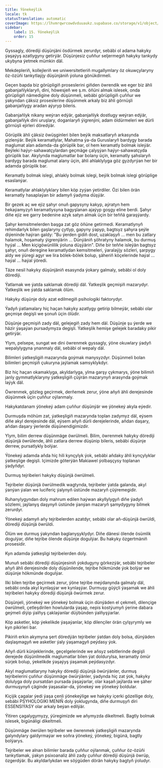 ```yaml
---
title: Ýönekeýlik
locale: tk
statusTranslation: automatic
coverImage: https://lhvmrqwrcowdvduuaukz.supabase.co/storage/v1/object/public/strapi-uploads/small_cover-educacion-fundamental.webp-2d51a7828a2b1309555be27f7e2a61a0.webp
sidebar:
    label: 15. Ýönekeýlik
    order: 15
---
```

Gyssagly, dörediji düşünjäni ösdürmek zerurdyr, sebäbi ol adama hakyky ýaşaýyş azatlygyny getirýär. Düşünjesiz çuňňur seljermegiň hakyky tankydy ukybyna ýetmek mümkin däl.

Mekdepleriň, kollejleriň we uniwersitetleriň mugallymlary öz okuwçylaryny öz-özüňi tankytlaýjy düşünjäniň ýoluna gönükdirmeli.

Geçen bapda biz görüpligiň proseslerini giňden öwrendik we eger biz ähli gabanjaňlyklaryň, dini, höwesjeň we ş.m. öňüni almak islesek, onda görüpligiň nämedigine doly düşünmeli, sebäbi görüpligiň çuňňur we ýakyndan çäksiz proseslerine düşünmek arkaly biz ähli görnüşli gabanjaňlygy aradan aýyryp bileris.

Gabanjaňlyk nikany weýran edýär, gabanjaňlyk dostlugy weýran edýär, gabanjaňlyk dini uruşlary, doganlaryň ýigrenjini, adam öldürmeleri we dürli görnüşli ejirleri döredýär.

Görüplik ähli çäksiz öwüşginleri bilen beýik maksatlaryň arkasynda gizlenýär. Beýik keramatlylar, Mahatma ýa-da Guruslaryň bardygy barada maglumat alan adamda-da görüplik bar, ol hem keramatly bolmak isleýär. Beýleki haýyr-sahawatçylardan geçmäge çalyşýan haýyr-sahawatçyda görüplik bar. Akylynda maglumatlar bar bolany üçin, keramatly şahslaryň bardygy barada maglumat alany üçin, ähli ahlaklylyga göz gyzdyrýan her bir adamda görüplik bar.

Keramatly bolmak islegi, ahlakly bolmak islegi, beýik bolmak islegi görüplige esaslanýar.

Keramatlylar ahlaklylyklary bilen köp zyýan ýetirdiler. Özi bilen örän keramatly hasaplaýan bir adamyň ýadyma düşýär.

Bir gezek aç we ejiz şahyr onuň gapysyny kakyp, aýratyn hem hekaýamyzyň keramatlysyna bagyşlanan ajaýyp goşgy eline berdi. Şahyr diňe ejiz we garry bedenine azyk satyn almak üçin bir teňňä garaşýardy.

Şahyr kemsitmelerden başga zat göz öňüne getirmedi. Keramatlynyň rehimdarlyk bilen gaşlaryny çytlyp, gapyny ýapyp, bagtsyz şahyra şeýle diýeninde haýran galdy: "Bu ýerden gidiň dost, uzaklaşyň ... men bu zatlary halamok, hoşamaty ýigrenýärin ... Dünýäniň şöhratyny halamok, bu durmuş hyýal ... Men kiçigöwünlilik ýoluna düşýärin". Diňe bir teňňe isleýän bagtsyz şahyr, onuň deregine keramatlydan kemsitmeleri, ýaralaýjy sözleri, şarpygy aldy we ýüregi agyr we lira bölek-bölek bolup, şäheriň köçelerinde haýal ... haýal ... haýal ýöredi.

Täze nesil hakyky düşünjäniň esasynda ýokary galmaly, sebäbi ol doly dörediji.

Ýatlamak we ýatda saklamak dörediji däl. Ýatkeşlik geçmişiň mazarydyr. Ýatkeşlik we ýatda saklamak ölüm.

Hakyky düşünje doly azat edilmegiň psihologiki faktorydyr.

Ýadyň ýatlamalary hiç haçan hakyky azatlygy getirip bilmeýär, sebäbi olar geçmişe degişli we şonuň üçin ölüdir.

Düşünje geçmişiň zady däl, gelejegiň zady hem däl. Düşünje şu ýerde we häzir ýaşaýan pursadymyza degişli. Ýatkeşlik hemişe gelejek baradaky pikir getirýär.

Ylym, pelsepe, sungat we dini öwrenmek gyssagly, ýöne okuwlary ýadyň wepalylygyna ynanmaly däl, sebäbi ol wepaly däl.

Bilimleri ýatkeşligiň mazarynda goýmak manysyzdyr. Düşünmeli bolan bilimleri geçmişiň çukuryna jaýlamak samsyklykdyr.

Biz hiç haçan okamaklyga, akyldarlyga, ylma garşy çykmarys, ýöne bilimiň janly gymmatlyklaryny ýatkeşligiň çüýrän mazarynyň arasynda goýmak laýyk däl.

Öwrenmek, gözleg geçirmek, derňemek zerur, ýöne aňyň ähli derejesinde düşünmek üçin çuňňur oýlanmaly.

Hakykatdanam ýönekeý adam çuňňur düşünýär we ýönekeý akyla eýedir.

Durmuşda möhüm zat, ýatkeşligiň mazarynda toplan zadymyz däl, eýsem diňe akyl derejesinde däl, eýsem aňyň dürli derejelerinde, aňdan daşary, aňdan daşary ýerlerde düşünendigimizdir.

Ylym, bilim derrew düşünmäge öwrülmeli. Bilim, öwrenmek hakyky dörediji düşünjä öwrülende, ähli zatlara derrew düşünip bileris, sebäbi düşünje derrew, pursatlykly bolýar.

Ýönekeý adamda aňda hiç hili kynçylyk ýok, sebäbi aňdaky ähli kynçylyklar ýatkeşlige degişli. Içimizde göterýän Makiawel ýolbaşçysy toplanan ýadyňdyr.

Durmuş tejribeleri hakyky düşünjä öwrülmeli.

Tejribeler düşünjä öwrülmedik wagtynda, tejribeler ýatda galanda, akyl ýanýan ýalan we luciferiç ýalynyň üstünde mazaryň çüýremegidir.

Ruhanylygyndan doly mahrum edilen haýwan akyllylygyň diňe ýadyň sözlemi, jaýlanyş daşynyň üstünde ýanýan mazaryň şamydygyny bilmek zerurdyr.

Ýönekeý adamyň aňy tejribelerden azatdyr, sebäbi olar aň-düşünjä öwrüldi, dörediji düşünjä öwrüldi.

Ölüm we durmuş ýakyndan baglanyşyklydyr. Diňe dänesi ölende ösümlik dogulýar, diňe tejribe ölende düşünje dogulýar. Bu hakyky özgertmäniň prosesidir.

Kyn adamda ýatkeşligi tejribelerden doly.

Munuň sebäbi dörediji düşünjesiniň ýokdugyny görkezýär, sebäbi tejribeler aňyň ähli derejesinde doly düşünilende, tejribe hökmünde ýok bolýar we düşünje hökmünde dogulýar.

Ilki bilen tejribe geçirmek zerur, ýöne tejribe meýdanynda galmaly däl, sebäbi onda akyl kynlaşýar we kynlaşýar. Durmuşy güýçli ýaşamak we ähli tejribeleri hakyky dörediji düşünjä öwürmek zerur.

Düşünjeli, ýönekeý we ýönekeý bolmak üçin dünýäden el çekmeli, dilençige öwrülmeli, çetleşdirilen howlularda ýaşap, nepis kostýumyň ýerine dabara geýmeli diýip ýalňyş çaklaýanlar düýbünden ýalňyşýarlar.

Köp asketler, köp ýekelikde ýaşaýanlar, köp dilençiler örän çylşyrymly we kyn pikirleri bar.

Pikiriň erkin akymyna şert döredýän tejribeler ýatdan doly bolsa, dünýäden daşlaşmagyň we asketler ýaly ýaşamagyň peýdasy ýok.

Aňyň dürli künjeklerinde, geçelgelerinde we aňsyz sebitlerinde degişli derejede düşünilmedik maglumatlar bilen ýat doldurylsa, keramatly ömür sürjek bolup, ýekelikde ýaşaýyş ýaşamak peýdasyzdyr.

Akyl maglumatlaryny hakyky dörediji düşünjä öwürýänler, durmuş tejribelerini çuňňur düşünmäge öwürýänler, ýadynda hiç zat ýok, hakyky dolulyga doly pursatdan pursada ýaşaýarlar, olar kaşaň jaýlarda we şäher durmuşynyň çäginde ýaşasalar-da, ýönekeý we ýönekeý boldular.

Kiçijik çagalar ýedi ýaşa çenli ýönekeýlige we hakyky içerki gözellige doly, sebäbi PSYHOLOGIKI MENIŇ doly ýoklugynda, diňe durmuşyň diri ESSENSIÝASY olar arkaly beýan edilýär.

Ýitiren çagalygymyzy, ýüregimizde we aňymyzda dikeltmeli. Bagtly bolmak islesek, bigünäligi dikeltmeli.

Düşünmäge öwrülen tejribeler we öwrenmek ýatkeşligiň mazarynda galyndylary galdyrmaýar we soňra ýönekeý, ýönekeý, bigünä, bagtly bolýarys.

Tejribeler we alnan bilimler barada çuňňur oýlanmak, çuňňur öz-özüňi tankytlamak, ýakyn psixoanaliz ähli zady çuňňur dörediji düşünjä öwrüp, özgerdýär. Bu akyldarlykdan we söýgüden dörän hakyky bagtyň ýoludyr.

